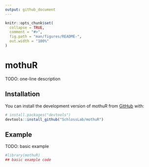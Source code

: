 ```yaml
---
output: github_document
---
```


<!-- README.md is generated from README.Rmd. Please edit that file -->

```r
knitr::opts_chunk$set(
  collapse = TRUE,
  comment = "#>",
  fig.path = "man/figures/README-",
  out.width = "100%"
)
```

# mothuR

<!-- badges: start -->
<!-- badges: end -->

TODO: one-line description

## Installation

You can install the development version of mothuR from [GitHub](https://github.com/SchlossLab) with:

``` r
# install.packages("devtools")
devtools::install_github("SchlossLab/mothuR")
```
## Example

TODO: basic example

```r
#library(mothuR)
## basic example code
```
